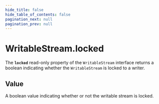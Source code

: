 ```yaml
---
hide_title: false
hide_table_of_contents: false
pagination_next: null
pagination_prev: null
---
```

# WritableStream.locked

The **`locked`** read-only property of the `WritableStream` interface returns a boolean indicating whether the `WritableStream` is locked to a writer.

## Value

A boolean value indicating whether or not the writable stream is locked.
